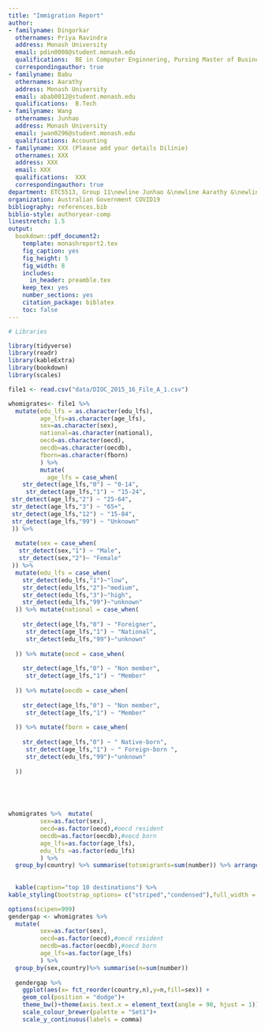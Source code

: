 ```yaml
---
title: "Immigration Report"
author:
- familyname: Dingorkar
  othernames: Priya Ravindra
  address: Monash University
  email: pdin0008@student.monash.edu
  qualifications:  BE in Computer Enginnering, Pursing Master of Business Analytics
  correspondingauthor: true
- familyname: Babu
  othernames: Aarathy
  address: Monash University
  email: abab0012@student.monash.edu
  qualifications:  B.Tech
- familyname: Wang
  othernames: Junhao
  address: Monash University
  email: jwan0296@student.monash.edu
  qualifications: Accounting
- familyname: XXX (Please add your details Dilinie)
  othernames: XXX
  address: XXX
  email: XXX
  qualifications:  XXX
  correspondingauthor: true
department: ETC5513, Group 11\newline Junhao &\newline Aarathy &\newline Dilinie &\newline Priya
organization: Australian Government COVID19
bibliography: references.bib
biblio-style: authoryear-comp
linestretch: 1.5
output:
  bookdown::pdf_document2:
    template: monashreport2.tex
    fig_caption: yes
    fig_height: 5
    fig_width: 8
    includes:
      in_header: preamble.tex
    keep_tex: yes
    number_sections: yes
    citation_package: biblatex
    toc: false
---
```


```r
# Libraries

library(tidyverse)
library(readr)
library(kableExtra)
library(bookdown)
library(scales)

```



\section*{Introduction}

\section*{Abstract}

\section*{Methodology}

\section*{File A1}

```r

file1 <- read.csv("data/DIOC_2015_16_File_A_1.csv")

```


```r
whomigrates<- file1 %>% 
  mutate(edu_lfs = as.character(edu_lfs),
         age_lfs=as.character(age_lfs),
         sex=as.character(sex),
         national=as.character(national),
         oecd=as.character(oecd),
         oecdb=as.character(oecdb),
         fborn=as.character(fborn)
         ) %>% 
         mutate(
           age_lfs = case_when(
    str_detect(age_lfs,"0") ~ "0-14",
     str_detect(age_lfs,"1") ~ "15-24",
 str_detect(age_lfs,"2") ~ "25-64",
 str_detect(age_lfs,"3") ~ "65+",
 str_detect(age_lfs,"12") ~ "15-84",
 str_detect(age_lfs,"99") ~ "Unknown" 
 )) %>% 
  
  mutate(sex = case_when(
   str_detect(sex,"1") ~ "Male",
   str_detect(sex,"2")~ "Female"
 )) %>%
  mutate(edu_lfs = case_when(
    str_detect(edu_lfs,"1")~"low",
    str_detect(edu_lfs,"2")~"medium",
    str_detect(edu_lfs,"3")~"high",
    str_detect(edu_lfs,"99")~"unknown"
  )) %>% mutate(national = case_when(
    
    str_detect(age_lfs,"0") ~ "Foreigner",
     str_detect(age_lfs,"1") ~ "National",
     str_detect(edu_lfs,"99")~"unknown"
    
  )) %>% mutate(oecd = case_when(
    
    str_detect(age_lfs,"0") ~ "Non member",
     str_detect(age_lfs,"1") ~ "Member"
    
  )) %>% mutate(oecdb = case_when(
    
    str_detect(age_lfs,"0") ~ "Non member",
     str_detect(age_lfs,"1") ~ "Member"
    
  )) %>% mutate(fborn = case_when(
    
    str_detect(age_lfs,"0") ~ " Native-born",
     str_detect(age_lfs,"1") ~ " Foreign-born ",
     str_detect(edu_lfs,"99")~"unknown"
    
  ))



            

```

```r

whomigrates %>%  mutate(
         sex=as.factor(sex),
         oecd=as.factor(oecd),#oecd resident
         oecdb=as.factor(oecdb),#oecd born
         age_lfs=as.factor(age_lfs),
         edu_lfs =as.factor(edu_lfs)
         ) %>% 
  group_by(country) %>% summarise(totsmigrants=sum(number)) %>% arrange(desc(totsmigrants)) %>% head(10) %>% 
  
  
  kable(caption="top 10 destinations") %>% 
kable_styling(bootstrap_options= c("striped","condensed"),full_width = F,fixed_thead = T)

```



```r

options(scipen=999)
gendergap <- whomigrates %>% 
  mutate(
         sex=as.factor(sex),
         oecd=as.factor(oecd),#oecd resident
         oecdb=as.factor(oecdb),#oecd born
         age_lfs=as.factor(age_lfs)
         ) %>% 
  group_by(sex,country)%>% summarise(n=sum(number)) 
   
  gendergap %>% 
    ggplot(aes(x= fct_reorder(country,n),y=n,fill=sex)) +
    geom_col(position = "dodge")+ 
    theme_bw()+theme(axis.text.x = element_text(angle = 90, hjust = 1)) + 
    scale_colour_brewer(palette = "Set1")+ 
    scale_y_continuous(labels = comma)



```



